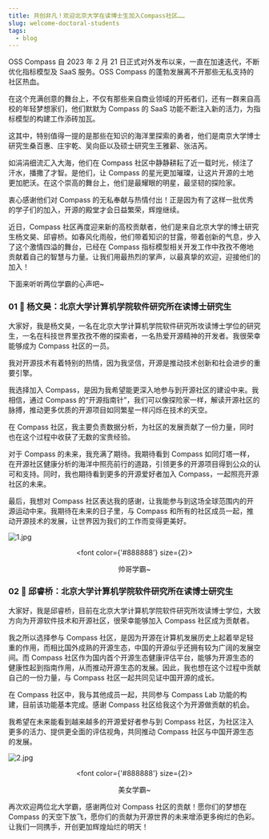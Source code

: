 ```yaml
---
title: 共创非凡！欢迎北京大学在读博士生加入Compass社区……
slug: welcome-doctoral-students
tags:
  - blog
---
```


<!--truncate-->

OSS Compass 自 2023 年 2 月 21 日正式对外发布以来，一直在加速迭代，不断优化指标模型及 SaaS 服务。OSS Compass 的蓬勃发展离不开那些无私支持的社区热血。

在这个充满创意的舞台上，不仅有那些来自商业领域的开拓者们，还有一群来自高校的年轻梦想家们，他们默默为 Compass 的 SaaS 功能不断注入新的活力，为指标模型的构建工作添砖加瓦。

这其中，特别值得一提的是那些在知识的海洋里探索的勇者，他们是南京大学博士研究生桑百惠、庄宇乾、吴向臣以及硕士研究生王雅薪、张洁芮。

如涓涓细流汇入大海，他们在 Compass 社区中静静耕耘了近一载时光，倾注了汗水，播撒了才智。是他们，让 Compass 的星光更加璀璨，让这片开源的土地更加肥沃。在这个崇高的舞台上，他们是最耀眼的明星，最坚韧的探险家。

衷心感谢他们对 Compass 的无私奉献与热情付出！正是因为有了这样一批优秀的学子们的加入，开源的殿堂才会日益繁荣，辉煌继续。

近日，Compass 社区再度迎来新的高校贡献者，他们是来自北京大学的博士研究生杨文昊、邱睿桥。如春风化雨般，他们带着知识的甘露，带着创新的气息，步入了这个激情四溢的舞台，已经在 Compass 指标模型相关开发工作中孜孜不倦地贡献着自己的智慧与力量。让我们用最热烈的掌声，以最真挚的欢迎，迎接他们的加入！

下面来听听两位学霸的心声吧~

### 01 🌟 杨文昊：北京大学计算机学院软件研究所在读博士研究生

大家好，我是杨文昊，一名在北京大学计算机学院软件研究所攻读博士学位的研究生，一名在科技世界里孜孜不倦的探索者，一名热爱开源精神的开发者。我很荣幸能够成为 Compass 社区的一员。

我对开源技术有着特别的热情，因为我坚信，开源是推动技术创新和社会进步的重要引擎。

我选择加入 Compass，是因为我希望能更深入地参与到开源社区的建设中来。我相信，通过 Compass 的“开源指南针”，我们可以像探险家一样，解读开源社区的脉搏，推动更多优质的开源项目如同繁星一样闪烁在技术的天空。

在 Compass 社区，我主要负责数据分析，为社区的发展贡献了一份力量，同时也在这个过程中收获了无数的宝贵经验。

对于 Compass 的未来，我充满了期待。我期待看到 Compass 如同灯塔一样，在开源社区健康分析的海洋中照亮前行的道路，引领更多的开源项目得到公众的认可和支持。同时，我也期待看到更多的开源爱好者加入 Compass，一起照亮开源社区的未来。

最后，我想对 Compass 社区表达我的感谢，让我能参与到这场全球范围内的开源运动中来。我期待在未来的日子里，与 Compass 和所有的社区成员一起，推动开源技术的发展，让世界因为我们的工作而变得更美好。

![1.jpg](media/1.jpg)

<center>

  <font color={'#888888'} size={2}>

帅哥学霸~

  </font>

</center>

### 02 🌟 邱睿桥：北京大学计算机学院软件研究所在读博士研究生

大家好，我是邱睿桥，目前在北京大学计算机学院软件研究所攻读博士学位，大致方向为开源软件技术和开源社区，很荣幸能够加入 Compass 社区成为贡献者。

我之所以选择参与 Compass 社区，是因为开源在计算机发展历史上起着举足轻重的作用，而相比国外成熟的开源生态，中国的开源似乎还拥有较为广阔的发展空间。而 Compass 社区作为国内首个开源生态健康评估平台，能够为开源生态的健康性起到指南作用，从而推动开源生态的发展。因此，我也想在这个过程中贡献自己的一份力量，与 Compass 社区一起共同见证中国开源的成长。

在 Compass 社区中，我与其他成员一起，共同参与 Compass Lab 功能的构建，目前该功能基本完成。感谢 Compass 社区给我这个为开源做贡献的机会。

我希望在未来能看到越来越多的开源爱好者参与到 Compass 社区，为社区注入更多的活力、提供更全面的评估视角，共同推动 Compass 社区与中国开源生态的发展。

![2.jpg](media/2.jpg)

<center>

  <font color={'#888888'} size={2}>

美女学霸~

  </font>

</center>

再次欢迎两位北大学霸，感谢两位对 Compass 社区的贡献！愿你们的梦想在 Compass 的天空下放飞，愿你们的贡献为开源世界的未来增添更多绚烂的色彩。让我们一同携手，开创更加辉煌灿烂的明天！
